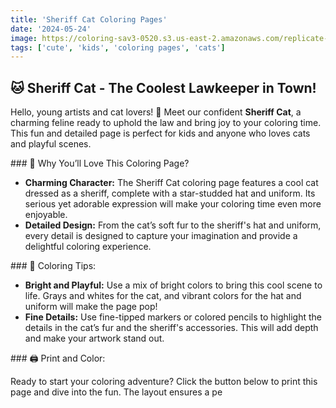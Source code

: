 ```yaml
---
title: 'Sheriff Cat Coloring Pages'
date: '2024-05-24'
image: https://coloring-sav3-0520.s3.us-east-2.amazonaws.com/replicate-prediction-gme2gtgrxhrgj0cfn3tr4ywemg.png
tags: ['cute', 'kids', 'coloring pages', 'cats']
---
```


## 🐱 Sheriff Cat - The Coolest Lawkeeper in Town!

Hello, young artists and cat lovers! 🎨 Meet our confident **Sheriff Cat**, 
a charming feline ready to uphold the law and bring joy to your coloring time. This fun and detailed page is perfect for kids 
and anyone who loves cats and playful scenes.

<div style={{ marginTop: '20px' }}></div>
### 🌟 Why You’ll Love This Coloring Page?

- **Charming Character:** The Sheriff Cat coloring page features a cool cat dressed as a sheriff, complete with a star-studded hat and uniform. Its serious yet adorable expression will make your coloring time even more enjoyable.
- **Detailed Design:** From the cat’s soft fur to the sheriff's hat and uniform, every detail is designed to capture your imagination and provide a delightful coloring experience.

<div style={{ marginTop: '20px' }}></div>
### 🎨 Coloring Tips:

- **Bright and Playful:** Use a mix of bright colors to bring this cool scene to life. Grays and whites for the cat, and vibrant colors for the hat and uniform will make the page pop!
- **Fine Details:** Use fine-tipped markers or colored pencils to highlight the details in the cat’s fur and the sheriff's accessories. This will add depth and make your artwork stand out.

<div style={{ marginTop: '20px' }}></div>
### 🖨️ Print and Color:

Ready to start your coloring adventure? Click the button below to print this page and dive into the fun. The layout ensures a pe
